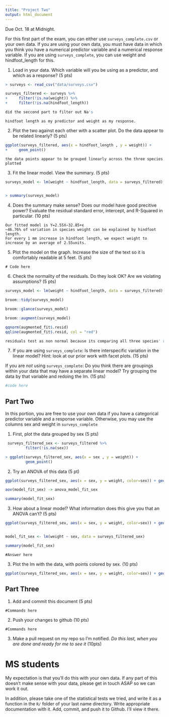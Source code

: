 ```yaml
---
title: "Project Two"
output: html_document
---
```


Due Oct. 18 at Midnight. 

For this first part of the exam, you can either use `surveys_complete.csv` or your own data. If you are using your own data, you must have data in which you think you have a numerical predictor variable and a numerical response variable. If you are using `surveys_complete`, you can use weight and hindfoot_length for this.

1) Load in your data. Which variable will you be using as a predictor, and which as a response? (5 pts)

```r
> surveys <- read_csv("data/surveys.csv")

surveys_filtered <- surveys %>%
+     filter(!is.na(weight)) %>%
+     filter(!is.na(hindfoot_length)) 

did the seccond part to filter out Na's
```

```
hindfoot length as my predictor and weight as my response. 
```

2) Plot the two against each other with a scatter plot. Do the data appear to be related linearly? (5 pts)


```r
ggplot(surveys_filtered, aes(x = hindfoot_length , y = weight)) +
+     geom_point()
```

```
the data points appear to be grouped linearly across the three species plotted
```


3) Fit the linear model. View the summary. (5 pts)


```r
surveys_model <- lm(weight ~ hindfoot_length, data = surveys_filtered)
 

> summary(surveys_model)
```

4) Does the summary make sense? Does our model have good precitive power? Evaluate the residual standard error, intercept, and R-Squared in particular.  (10 pts)


```
Our fitted model is Y=2.55X−32.85+ϵ
~46.76% of variation in species weight can be explained by hindfoot length.
For every 1 mm increase in hindfoot length, we expect weight to increase by an average of 2.55units.
```


5) Plot the model on the graph. Increase the size of the text so it is comfortably readable at 5 feet. (5 pts)

```
# Code here
```


6) Check the normality of the residuals. Do they look OK? Are we violating assumptions? (5 pts)

```r

surveys_model <- lm(weight ~ hindfoot_length, data = surveys_filtered)

broom::tidy(surveys_model)

broom::glance(surveys_model)

broom::augment(surveys_model)

qqnorm(augmented_fit$.resid)
qqline(augmented_fit$.resid, col = "red")
```


```r

residuals test as non normal because its comparing all three species' residuals
```

7) If you are using `surveys_complete`: Is there interspecific variation in the linear model? Hint: look at our prior work with facet plots. (15 pts) 

If you are *not* using  `surveys_complete`: Do you think there are groupings within your data that may have a separate linear model? Try grouping the data by that variable and redoing the lm. (15 pts)

```r
#code here
```

## Part Two

In this portion, you are free to use your own data if you have a categorical predictor variable and a response variable. Otherwise, you may use the columns sex and weight in `surveys_complete`

1) First, plot the data grouped by sex (5 pts)

```r

 surveys_filtered_sex <- surveys_filtered %>%
         filter(!is.na(sex)) 

> ggplot(surveys_filtered_sex, aes(x = sex , y = weight)) +
         geom_point()
```

2) Try an ANOVA of this data (5 pt)

```r
ggplot(surveys_filtered_sex, aes(x = sex, y = weight, color=sex)) + geom_jitter()

aov(model_fit_sex) -> anova_model_fit_sex

summary(model_fit_sex)
```

3) How about a linear model? What information does this give you that an ANOVA can't? (5 pts)


```r
ggplot(surveys_filtered_sex, aes(x = sex, y = weight, color=sex)) + geom_jitter()


model_fit_sex <- lm(weight ~ sex, data = surveys_filtered_sex)

summary(model_fit_sex)

```

```
#Answer here
```

3) Plot the lm with the data, with points colored by sex. (10 pts)


```r

ggplot(surveys_filtered_sex, aes(x = sex, y = weight, color=sex)) + geom_jitter()

```

## Part Three


1) Add and commit this document (5 pts)

```
#Commands here
```

2) Push your changes to github (10 pts)

```
#Commands here
```

3) Make a pull request on my repo so I'm notified. *Do this last, when you are done and ready for me to see it* (10pts)



# MS students

My expectation is that you'll do this with your own data. If any part of this doesn't make sense with your data, please get in touch ASAP so we can work it out.

In addition, please take one of the statistical tests we tried, and write it as a function in the `R/` folder of your last name directory. Write appropriate documentation with it. Add, commit, and push it to Github. I'll view it there.
